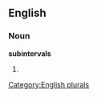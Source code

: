 
==English==

===Noun===
'''subintervals'''

# {{plural of|[[subinterval]]}}

[[Category:English plurals]]